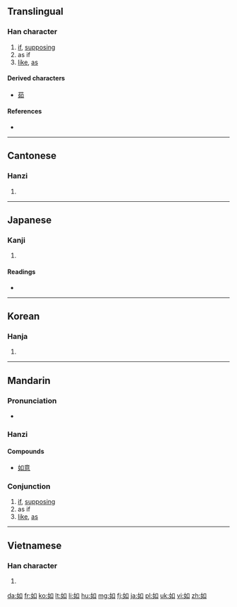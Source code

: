 ==Translingual==
{{stroke order|type=animate}}

===Han character===
{{Han char|rn=38|rad=女|as=03|sn=6|four=4640<sub>0</sub>|canj=女口 (VR)|ids=⿰[[女]][[口]]}}

# [[if]], [[supposing]]
# as if
# [[like]], [[as]]

====Derived characters====
* [[茹]]

====References====
* {{Han ref|kx=0255.210|dkj=06060|hdz=21025.090|uh=5982|ud=22914|bh=A670|bd=42608}}

----

==Cantonese==

===Hanzi===
{{yue-hanzi|jyut=jyu4|y=yu4}}

# {{defn|lang=yue|sort=女03}}

----

==Japanese==

===Kanji===
{{ja-kanji|grade=c|rs=女03}}

# {{defn|lang=ja|sort=女03}}

====Readings====
* {{ja-readings|on=[[じょ]] (jo), [[にょ]] (nyo)|kun=[[ごとく]] (gotoku), [[しく]] (shiku), [[ゆく]] (yuku)}}

----

==Korean==

===Hanja===
{{ko-hanja|hangeul=여|eumhun=같을|rv=yeo|mr=yŏ}}

# {{defn|lang=ko|sort=女03}}

----

==Mandarin==

===Pronunciation===
* {{audio|Zh-rú.ogg|Audio}}

===Hanzi===
{{cmn-hanzi|pin=[[rú]] ([[ru2]])|wg=ju<sup>2</sup>}}

====Compounds====
* [[如意]]

===Conjunction===
{{cmn-con|ts|pin=rú|pint=ru2|rs=女03}}

# [[if]], [[supposing]]
# as if
# [[like]], [[as]]

----

==Vietnamese==

===Han character===
{{vi-hantu|[[như]], [[nhơ]], [[dừ]], [[nhừ]], [[rừ]]|rs=女03}}

# {{defn|lang=vi|sort=女03}}

[[da:如]]
[[fr:如]]
[[ko:如]]
[[lt:如]]
[[li:如]]
[[hu:如]]
[[mg:如]]
[[fj:如]]
[[ja:如]]
[[pl:如]]
[[uk:如]]
[[vi:如]]
[[zh:如]]